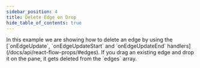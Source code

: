 ```yaml
---
sidebar_position: 4
title: Delete Edge on Drop
hide_table_of_contents: true
---
```



<ExampleLayout>
In this example we are showing how to delete an edge by using the [`onEdgeUpdate`, `onEdgeUpdateStart` and `onEdgeUpdateEnd` handlers](/docs/api/react-flow-props/#edges). If you drag an existing edge and drop it on the pane, it gets deleted from the `edges` array.

<CodeViewer codePath="example-flows/DeleteEdgeDrop" />
</ExampleLayout>
